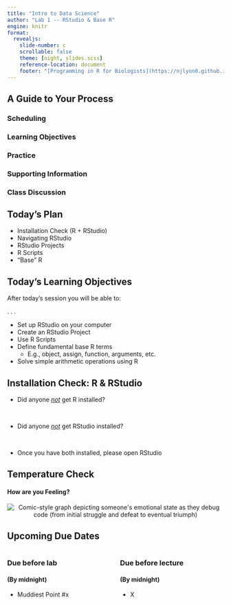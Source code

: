 ```yaml
---
title: "Intro to Data Science"
author: "Lab 1 -- RStudio & Base R"
engine: knitr
format: 
  revealjs: 
    slide-number: c
    scrollable: false
    theme: [night, slides.scss]
    reference-location: document
    footer: "[Programming in R for Biologists](https://njlyon0.github.io/teach_r-for-biologists/)"
---
```


## A Guide to Your Process

### [Scheduling]{.blue}

### [Learning Objectives]{.purple}

### [Practice]{.pink}

### [Supporting Information]{.orange}

### [Class Discussion]{.gold}

## [Today's Plan]{.blue}

- Installation Check (R + RStudio)
- Navigating RStudio
- RStudio Projects
- R Scripts
- "Base" R

## [Today's Learning Objectives]{.purple}

After today's session you will be able to:

. . .

- Set up RStudio on your computer
- Create an RStudio Project
- Use R Scripts
- Define fundamental base R terms
    - E.g., object, assign, function, arguments, etc.
- Solve simple arithmetic operations using R

## [Installation Check: R & RStudio]{.gold}

:::{.incremental}

- Did anyone <u>_not_</u> get [R]{.blue} installed?

\

- Did anyone <u>_not_</u> get [RStudio]{.orange} installed?

\

- Once you have both installed, please open [RStudio]{.orange}

:::

## [Temperature Check]{.purple}

#### How are you Feeling?

<p align="center">
<img src="comics/debugging.png" alt="Comic-style graph depicting someone's emotional state as they debug code (from initial struggle and defeat to eventual triumph)">
</p>



## [Upcoming Due Dates]{.blue} {.smaller}

::::{.columns}

:::{.column width="50%"}

### Due before lab

#### (By midnight)

- Muddiest Point \#x

:::

:::{.column width="50%"}

### Due before lecture

#### (By midnight)

- X

:::

::::

